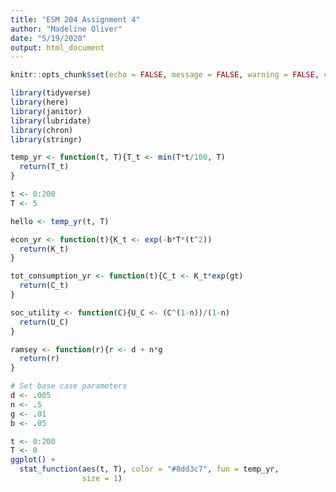 ```yaml
---
title: "ESM 204 Assignment 4"
author: "Madeline Oliver"
date: "5/19/2020"
output: html_document
---
```


```r
knitr::opts_chunk$set(echo = FALSE, message = FALSE, warning = FALSE, cache = FALSE)

library(tidyverse)
library(here)
library(janitor)
library(lubridate)
library(chron)
library(stringr)
```


```r
temp_yr <- function(t, T){T_t <- min(T*t/100, T) 
  return(T_t)
}

t <- 0:200
T <- 5

hello <- temp_yr(t, T)
```


```r
econ_yr <- function(t){K_t <- exp(-b*T*(t^2)) 
  return(K_t)
}
```


```r
tot_consumption_yr <- function(t){C_t <- K_t*exp(gt) 
  return(C_t)
}
```


```r
soc_utility <- function(C){U_C <- (C^(1-n))/(1-n)
  return(U_C)
}
```


```r
ramsey <- function(r){r <- d + n*g
  return(r)
}
```

```r
# Set base case parameters
d <- .005
n <- .5
g <- .01
b <- .05
```

```r
t <- 0:200
T <- 0
ggplot() +
  stat_function(aes(t, T), color = "#8dd3c7", fun = temp_yr, 
                size = 1)
```




